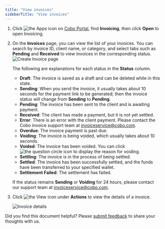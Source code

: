 ```yaml
---
title: "View invoices"
sidebarTitle: "View invoices"
---
```

1. Click <img src="/en/images/common/icon_apps.svg" className="icon" alt="the Apps icon"/> on [Cobo Portal](https://portal.cobo.com/login), find **Invoicing**, then click **Open** to open Invoicing.

2. On the **Invoices** page, you can view the list of your invoices. You can search by invoice ID, client name, or category, and select tabs such as **Pending** and **Received** to view invoices in the corresponding status.
    <img src="/en/images/portal-apps/invoicing/view_invoices.png" className="screenshot_full_screen" alt="Create Invoice page"/>
    
    The following are explanations for each status in the **Status** column.

    - **Draft**: The invoice is saved as a draft and can be deleted while in this state.
    - **Sending**: When you send the invoice, it usually takes about 10 seconds for the payment link to be generated; then the invoice status will change from **Sending** to **Pending**.
    - **Pending**: The invoice has been sent to the client and is awaiting payment.
    - **Received**: The client has made a payment, but it is not yet settled.
    - **Error**: There is an error with the client payment. Please contact the Cobo invoice support team at [invoiceservice@cobo.com](mailto:invoiceservice@cobo.com).
    - **Overdue**: The invoice payment is past due.
    - **Voiding**: The invoice is being voided, which usually takes about 10 seconds.
    - **Voided**: The invoice has been voided. You can click <img src="/en/images/common/icon_question_circle.svg" className="icon" alt="the question circle icon"/> to display the reason for voiding.
    - **Settling**: The invoice is in the process of being settled.
    - **Settled**: The invoice has been successfully settled, and the funds have been transferred to your specified wallet.
    - **Settlement Failed**: The settlement has failed.

    <Note>If the status remains **Sending** or **Voiding** for 24 hours, please contact our support team at [invoiceservice@cobo.com](mailto:invoiceservice@cobo.com).</Note>

3. Click <img src="/en/images/common/icon_view.svg" className="icon" alt="the View icon"/> under **Actions** to view the details of a invoice. 

    <img src="/en/images/portal-apps/invoicing/invoice_details.png" className="screenshot_full_screen" alt="Invoice details"/>
<Tip>Did you find this document helpful? Please [submit feedback](https://forms.zohopublic.com/cobo/form/DocumentFeedbackForm/formperma/QvLOhxJv1_JMsJ-1dleZ8Itb_7rzN-LtgvsDdxosoVI?referrername=manuals) to share your thoughts with us.</Tip>